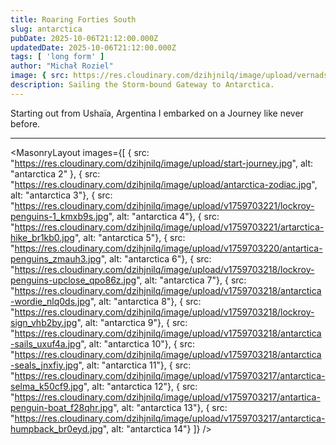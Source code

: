 ```yaml
---
title: Roaring Forties South
slug: antarctica
pubDate: 2025-10-06T21:12:00.000Z
updatedDate: 2025-10-06T21:12:00.000Z
tags: [ 'long form' ]
author: "Michał Roziel"
image: { src: https://res.cloudinary.com/dzihjnilq/image/upload/vernadsky-selma_bcuciz.jpg , alt: antarctica 1, positionx: 47%, positiony: 0% }
description: Sailing the Storm-bound Gateway to Antarctica.
---
```


Starting out from Ushaïa, Argentina I embarked on a Journey like never before.

---

<MasonryLayout images={[
    { src: "https://res.cloudinary.com/dzihjnilq/image/upload/start-journey.jpg", alt: "antarctica 2" },
    { src: "https://res.cloudinary.com/dzihjnilq/image/upload/antarctica-zodiac.jpg", alt: "antarctica 3"},
    { src: "https://res.cloudinary.com/dzihjnilq/image/upload/v1759703221/lockroy-penguins-1_kmxb9s.jpg", alt: "antarctica 4"},
    { src: "https://res.cloudinary.com/dzihjnilq/image/upload/v1759703221/artarctica-hike_br1kb0.jpg", alt: "antarctica 5"},
    { src: "https://res.cloudinary.com/dzihjnilq/image/upload/v1759703220/antartica-penguins_zmauh3.jpg", alt: "antarctica 6"},
    { src: "https://res.cloudinary.com/dzihjnilq/image/upload/v1759703218/lockroy-penguins-upclose_qpo86z.jpg", alt: "antarctica 7"},
    { src: "https://res.cloudinary.com/dzihjnilq/image/upload/v1759703218/antarctica-wordie_nlq0ds.jpg", alt: "antarctica 8"},
    { src: "https://res.cloudinary.com/dzihjnilq/image/upload/v1759703218/lockroy-sign_vhb2by.jpg", alt: "antarctica 9"},
    { src: "https://res.cloudinary.com/dzihjnilq/image/upload/v1759703218/antarctica-sails_uxuf4a.jpg", alt: "antarctica 10"},
    { src: "https://res.cloudinary.com/dzihjnilq/image/upload/v1759703218/antarctica-seals_jnxfiy.jpg", alt: "antarctica 11"},
    { src: "https://res.cloudinary.com/dzihjnilq/image/upload/v1759703217/antarctica-selma_k50cf9.jpg", alt: "antarctica 12"},
    { src: "https://res.cloudinary.com/dzihjnilq/image/upload/v1759703217/antartica-penguin-boat_f28qhr.jpg", alt: "antarctica 13"},
    { src: "https://res.cloudinary.com/dzihjnilq/image/upload/v1759703217/antarctica-humpback_br0eyd.jpg", alt: "antarctica 14"}
]} />